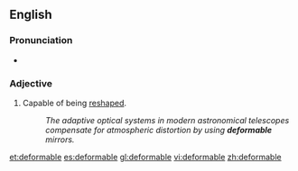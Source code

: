 ==English==

===Pronunciation===
* {{a|UK}} {{IPA|[dɪˈfɔː(ɹ)məbəɫ]}}

===Adjective===
{{en-adj}}

# Capable of being [[reshape]]d.
#: ''The adaptive optical systems in modern astronomical telescopes compensate for atmospheric distortion by using '''deformable''' mirrors.''

[[et:deformable]]
[[es:deformable]]
[[gl:deformable]]
[[vi:deformable]]
[[zh:deformable]]